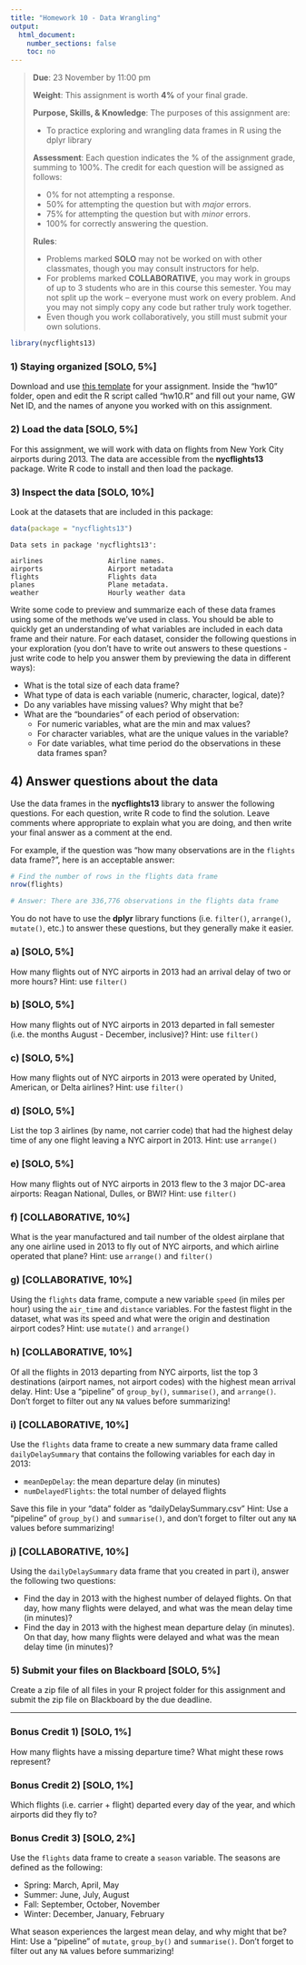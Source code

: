 ```yaml
---
title: "Homework 10 - Data Wrangling"
output:
  html_document:
    number_sections: false
    toc: no
---
```


> **Due**: 23 November by 11:00 pm
>
> **Weight**: This assignment is worth **4%** of your final grade.
>
> **Purpose, Skills, & Knowledge**: The purposes of this assignment are:
>
> - To practice exploring and wrangling data frames in R using the dplyr library
>
> **Assessment**: Each question indicates the % of the assignment grade, summing to 100%. The credit for each question will be assigned as follows:
>
> - 0% for not attempting a response.
> - 50% for attempting the question but with _major_ errors.
> - 75% for attempting the question but with _minor_ errors.
> - 100% for correctly answering the question.
>
> **Rules**:
>
> - Problems marked **SOLO** may not be worked on with other classmates, though you may consult instructors for help.
> - For problems marked **COLLABORATIVE**, you may work in groups of up to 3 students who are in this course this semester. You may not split up the work -- everyone must work on every problem. And you may not simply copy any code but rather truly work together.
> - Even though you work collaboratively, you still must submit your own solutions.

```r
library(nycflights13)
```

### 1) Staying organized [SOLO, 5%]

Download and use [this template](templates/hw10.zip) for your assignment. Inside the "hw10" folder, open and edit the R script called "hw10.R" and fill out your name, GW Net ID, and the names of anyone you worked with on this assignment.

### 2) Load the data [SOLO, 5%]

For this assignment, we will work with data on flights from New York City airports during 2013. The data are accessible from the **nycflights13** package. Write R code to install and then load the package.

### 3) Inspect the data [SOLO, 10%]

Look at the datasets that are included in this package:
```r
data(package = "nycflights13")
```
```
Data sets in package 'nycflights13':

airlines                Airline names.
airports                Airport metadata
flights                 Flights data
planes                  Plane metadata.
weather                 Hourly weather data
```

Write some code to preview and summarize each of these data frames using some of the methods we've used in class. You should be able to quickly get an understanding of what variables are included in each data frame and their nature. For each dataset, consider the following questions in your exploration (you don't have to write out answers to these questions - just write code to help you answer them by previewing the data in different ways):

- What is the total size of each data frame?
- What type of data is each variable (numeric, character, logical, date)?
- Do any variables have missing values? Why might that be?
- What are the "boundaries" of each period of observation:
    - For numeric variables, what are the min and max values?
    - For character variables, what are the unique values in the variable?
    - For date variables, what time period do the observations in these data frames span?

## 4) Answer questions about the data

Use the data frames in the **nycflights13** library to answer the following questions. For each question, write R code to find the solution. Leave comments where appropriate to explain what you are doing, and then write your final answer as a comment at the end.

For example, if the question was "how many observations are in the `flights` data frame?", here is an acceptable answer:

```r
# Find the number of rows in the flights data frame
nrow(flights)
```
```r
# Answer: There are 336,776 observations in the flights data frame
```

You do not have to use the **dplyr** library functions (i.e. `filter()`, `arrange()`, `mutate()`, etc.) to answer these questions, but they generally make it easier.

### a) [SOLO, 5%]

How many flights out of NYC airports in 2013 had an arrival delay of two or more hours? Hint: use `filter()`

### b) [SOLO, 5%]

How many flights out of NYC airports in 2013 departed in fall semester (i.e. the months August - December, inclusive)? Hint: use `filter()`

### c) [SOLO, 5%]

How many flights out of NYC airports in 2013 were operated by United, American, or Delta airlines? Hint: use `filter()`

### d) [SOLO, 5%]

List the top 3 airlines (by name, not carrier code) that had the highest delay time of any one flight leaving a NYC airport in 2013. Hint: use `arrange()`

### e) [SOLO, 5%]

How many flights out of NYC airports in 2013 flew to the 3 major DC-area airports: Reagan National, Dulles, or BWI? Hint: use `filter()`

### f) [COLLABORATIVE, 10%]

What is the year manufactured and tail number of the oldest airplane that any one airline used in 2013 to fly out of NYC airports, and which airline operated that plane? Hint: use `arrange()` and `filter()`

### g) [COLLABORATIVE, 10%]

Using the `flights` data frame, compute a new variable `speed` (in miles per hour) using the `air_time` and `distance` variables. For the fastest flight in the dataset, what was its speed and what were the origin and destination airport codes? Hint: use `mutate()` and `arrange()`

### h) [COLLABORATIVE, 10%]

Of all the flights in 2013 departing from NYC airports, list the top 3 destinations (airport names, not airport codes) with the highest mean arrival delay. Hint: Use a "pipeline" of `group_by()`, `summarise()`, and `arrange()`. Don't forget to filter out any `NA` values before summarizing!

### i) [COLLABORATIVE, 10%]

Use the `flights` data frame to create a new summary data frame called `dailyDelaySummary` that contains the following variables for each day in 2013:

- `meanDepDelay`: the mean departure delay (in minutes)
- `numDelayedFlights`: the total number of delayed flights

Save this file in your "data" folder as "dailyDelaySummary.csv"
Hint: Use a "pipeline" of `group_by()` and `summarise()`, and don't forget to filter out any `NA` values before summarizing!

### j) [COLLABORATIVE, 10%]

Using the `dailyDelaySummary` data frame that you created in part i), answer the following two questions:

- Find the day in 2013 with the highest number of delayed flights. On that day, how many flights were delayed, and what was the mean delay time (in minutes)?
- Find the day in 2013 with the highest mean departure delay (in minutes). On that day, how many flights were delayed and what was the mean delay time (in minutes)?

### 5) Submit your files on Blackboard [SOLO, 5%]

Create a zip file of all files in your R project folder for this assignment and submit the zip file on Blackboard by the due deadline.

---

### Bonus Credit 1) [SOLO, 1%]

How many flights have a missing departure time? What might these rows represent?

### Bonus Credit 2) [SOLO, 1%]

Which flights (i.e. carrier + flight) departed every day of the year, and which airports did they fly to?

### Bonus Credit 3) [SOLO, 2%]

Use the `flights` data frame to create a `season` variable. The seasons are defined as the following:

- Spring: March, April, May
- Summer: June, July, August
- Fall: September, October, November
- Winter: December, January, February

What season experiences the largest mean delay, and why might that be? Hint: Use a "pipeline" of `mutate`, `group_by()` and `summarise()`. Don't forget to filter out any `NA` values before summarizing!
